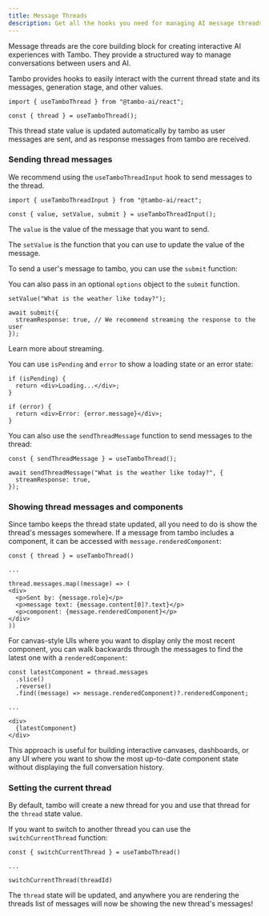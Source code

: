 ```yaml
---
title: Message Threads
description: Get all the hooks you need for managing AI message threads with tambo.
---
```


Message threads are the core building block for creating interactive AI
experiences with Tambo. They provide a structured way to manage conversations
between users and AI.

Tambo provides hooks to easily interact with the current thread state and its messages, generation stage, and other values.

```tsx
import { useTamboThread } from "@tambo-ai/react";

const { thread } = useTamboThread();
```

This thread state value is updated automatically by tambo as user messages are sent, and as response messages from tambo are received.

### Sending thread messages

We recommend using the `useTamboThreadInput` hook to send messages to the thread.

```tsx
import { useTamboThreadInput } from "@tambo-ai/react";

const { value, setValue, submit } = useTamboThreadInput();
```


The `value` is the value of the message that you want to send.

The `setValue` is the function that you can use to update the value of the message.

To send a user's message to tambo, you can use the `submit` function:

You can also pass in an optional `options` object to the `submit` function.

```tsx
setValue("What is the weather like today?");

await submit({
  streamResponse: true, // We recommend streaming the response to the user
});
```


<Cards>
  <Card title="Streaming" href="/docs/concepts/streaming">
    Learn more about streaming.
  </Card>
</Cards>

You can use `isPending` and `error` to show a loading state or an error state:

```tsx
if (isPending) {
  return <div>Loading...</div>;
}
```

```tsx
if (error) {
  return <div>Error: {error.message}</div>;
}
```

You can also use the `sendThreadMessage` function to send messages to the thread:

```tsx
const { sendThreadMessage } = useTamboThread();

await sendThreadMessage("What is the weather like today?", {
  streamResponse: true,
});
```

### Showing thread messages and components

Since tambo keeps the thread state updated, all you need to do is show the thread's messages somewhere. If a message from tambo includes a component, it can be accessed with `message.renderedComponent`:

```tsx
const { thread } = useTamboThread()

...

thread.messages.map((message) => (
<div>
  <p>Sent by: {message.role}</p>
  <p>message text: {message.content[0]?.text}</p>
  <p>component: {message.renderedComponent}</p>
</div>
))
```

For canvas-style UIs where you want to display only the most recent component, you can walk backwards through the messages to find the latest one with a `renderedComponent`:

```tsx
const latestComponent = thread.messages
  .slice()
  .reverse()
  .find((message) => message.renderedComponent)?.renderedComponent;

...

<div>
  {latestComponent}
</div>
```

This approach is useful for building interactive canvases, dashboards, or any UI where you want to show the most up-to-date component state without displaying the full conversation history.

### Setting the current thread

By default, tambo will create a new thread for you and use that thread for the `thread` state value.

If you want to switch to another thread you can use the `switchCurrentThread` function:

```tsx
const { switchCurrentThread } = useTamboThread()

...

switchCurrentThread(threadId)
```

The `thread` state will be updated, and anywhere you are rendering the threads list of messages will now be showing the new thread's messages!
